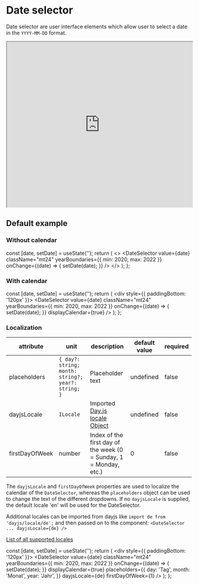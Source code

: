 

<Meta title="JSX/Date selector" component={DateSelector} />

# Date selector

Date selector are user interface elements which allow user to select a date in the `YYYY-MM-DD` format.

<Preview>
  <iframe
    width="100%"
    height="450"
    src="https://www.figma.com/embed?embed_host=share&url=https%3A%2F%2Fwww.figma.com%2Ffile%2FMKs4cbojdVOBKUxv7okb93%2FDirty-Swan-Design-System%3Fnode-id%3D293%253A169"
    allowFullScreen
  ></iframe>
</Preview>

## Default example

### Without calendar

  const [date, setDate] = useState('');
  return (
    <>
      <DateSelector
        value={date}
        className="mt24"
        yearBoundaries={{ min: 2020, max: 2022 }}
        onChange={(date) => {
          setDate(date);
        }}
      />
    </>
  );
};

<DateSelectorWithoutCalendarStory />

### With calendar

  const [date, setDate] = useState('');
  return (
    <div style={{ paddingBottom: '120px' }}>
      <DateSelector
        value={date}
        className="mt24"
        yearBoundaries={{ min: 2020, max: 2022 }}
        onChange={(date) => {
          setDate(date);
        }}
        displayCalendar={true}
      />
    </div>
  );
};

<DateSelectorWithCalendarStory />

### Localization

| attribute      | unit                                               | description                                                                             | default value | required |
| -------------- | -------------------------------------------------- | --------------------------------------------------------------------------------------- | ------------- | -------- |
| placeholders   | `{ day?: string; month: string?; year?: string; }` | Placeholder text                                                                        | undefined     | false    |
| dayjsLocale    | `ILocale`                                          | Imported [Day.js locale Object](https://day.js.org/docs/en/customization/customization) | undefined     | false    |
| firstDayOfWeek | number                                             | Index of the first day of the week (0 = Sunday, 1 = Monday, etc.)                       | 0             | false    |

The `dayjsLocale` and `firstDayOfWeek` properties are used to localize the calendar of the `DateSelector`, whereas
the `placeholders` object can be used to change the text of the different dropdowns. If no `dayjsLocale` is supplied, the default locale 'en' will be used for the DateSelector.

Additional locales can be imported from dayjs like
`import de from 'dayjs/locale/de';` and then passed on to the component:
`<DateSelector ... dayjsLocale={de} />`

[List of all supported locales](https://github.com/iamkun/dayjs/tree/dev/src/locale)

  const [date, setDate] = useState('');
  return (
    <div style={{ paddingBottom: '120px' }}>
      <DateSelector
        value={date}
        className="mt24"
        yearBoundaries={{ min: 2020, max: 2022 }}
        onChange={(date) => {
          setDate(date);
        }}
        displayCalendar={true}
        placeholders={{
          day: 'Tag',
          month: 'Monat',
          year: 'Jahr',
        }}
        dayjsLocale={de}
        firstDayOfWeek={1}
      />
    </div>
  );
};

<DateSelectorWithCalendarLocalizedStory />
